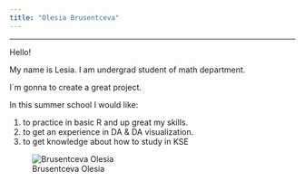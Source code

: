 ```yaml
---
title: "Olesia Brusentceva"
---
```


------------------------------------------------------------------------

Hello!

My name is Lesia. I am undergrad student of math department.

I\`m gonna to create a great project.

In this summer school I would like:

1.  to practice in basic R and up great my skills.
2.  to get an experience in DA & DA visualization.
3.  to get knowledge about how to study in KSE

![Brusentceva Olesia](me.png)
